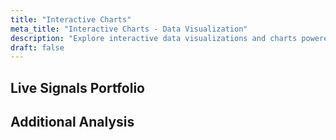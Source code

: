 ```yaml
---
title: "Interactive Charts"
meta_title: "Interactive Charts - Data Visualization"
description: "Explore interactive data visualizations and charts powered by Plotly.js"
draft: false
---
```



<div class="grid grid-cols-1 gap-6 lg:grid-cols-2">

<ChartDisplay
  client:only="react"
  title="Bitcoin Portfolio Value Comparison"
  category="Bitcoin Performance"
  description="Multi-strategy Bitcoin trading vs buy-and-hold approach from 2014-2025. Active strategy: $1,000 → $113,312 (11,231% return)."
  chartType="portfolio-value-comparison"
/>

<ChartDisplay
  client:only="react"
  title="Bitcoin Returns Comparison"
  category="Bitcoin Performance"
  description="Daily returns comparison: multi-strategy Bitcoin trading vs passive buy-and-hold showing day-to-day percentage changes over 3,960 days of market data."
  chartType="returns-comparison"
/>

<ChartDisplay
  client:only="react"
  title="Bitcoin Portfolio Drawdown Analysis"
  category="Bitcoin Risk Analysis"
  description="Bitcoin portfolio risk analysis showing drawdown periods. Maximum drawdown: 53.23% with 839-day recovery duration."
  chartType="portfolio-drawdowns"
/>

</div>

## Live Signals Portfolio

<div class="grid grid-cols-1 gap-6 lg:grid-cols-2">

<ChartDisplay
  client:only="react"
  title="Live Signals Equity Curve"
  category="Live Trading Performance"
  description="Comprehensive live trading analysis showing equity curve, MFE (Maximum Favorable Excursion), and MAE (Maximum Adverse Excursion). Real-time performance from April to August 2025 with risk management insights."
  chartType="live-signals-equity-curve"
/>

<ChartDisplay
  client:only="react"
  title="Live Signals Drawdown Analysis"
  category="Live Trading Risk"
  description="Live portfolio drawdown periods showing risk management during real trading. Peak drawdown of $69.23 with successful recovery to profitability."
  chartType="live-signals-drawdowns"
/>

</div>

<div class="grid grid-cols-1 gap-6 lg:grid-cols-2">

<ChartDisplay
  client:only="react"
  title="Live Signals Weekly Candlestick Chart"
  category="Live Trading Technical Analysis"
  description="Weekly OHLC candlestick view of live signals equity performance. Aggregates daily equity data into weekly candles for technical analysis."
  chartType="live-signals-weekly-candlestick"
/>

<ChartDisplay
  client:only="react"
  title="Trade PnL Waterfall Chart"
  category="Live Trading Individual Trades"
  description="Waterfall chart showing individual trade profits and losses from closed positions, sorted from highest to lowest PnL. Visualizes contribution of each trade to overall portfolio performance."
  chartType="trade-pnl-waterfall"
/>

<ChartDisplay
  client:only="react"
  title="Position Cumulative PnL Time Series"
  category="Live Trading Positions"
  description="Multi-line time series showing cumulative PnL for each position, indexed to $0 at entry date. Shows closed positions data when no open positions are available (38 completed trades)."
  chartType="open-positions-pnl-timeseries"
  positionType="auto"
/>

<ChartDisplay
  client:only="react"
  title="Position Cumulative PnL Time Series (Weekly)"
  category="Live Trading Positions"
  description="Weekly aggregated view of position PnL showing end-of-week cumulative values for each ticker. Shows closed positions data when no open positions are available, providing cleaner visualization of longer-term trends."
  chartType="open-positions-pnl-timeseries"
  timeframe="weekly"
  positionType="auto"
/>

<ChartDisplay
  client:only="react"
  title="Open Position PnL Time Series (Indexed)"
  category="Live Trading Positions"
  description="Indexed view of position PnL showing cumulative values by position bar rather than date. Shows closed positions data when no open positions are available (38 completed trades), with each bar representing sequential position progression from entry onwards."
  chartType="open-positions-pnl-timeseries"
  timeframe="daily"
  indexed={true}
  positionType="open"
/>

<ChartDisplay
  client:only="react"
  title="Closed Position PnL Time Series (Indexed)"
  category="Live Trading Positions"
  description="Indexed view of position PnL showing cumulative values by position bar rather than date. Shows closed positions data when no open positions are available (38 completed trades), with each bar representing sequential position progression from entry onwards."
  chartType="closed-positions-pnl-timeseries"
  timeframe="daily"
  indexed={true}
  positionType="closed"
/>

</div>

## Additional Analysis

<div class="grid grid-cols-1 gap-6">

<ChartDisplay
  client:only="react"
  title="Apple Stock Reference"
  category="Reference Data"
  description="Interactive chart showing Apple stock high and low prices from July to December 2016. Data sourced from Plotly's public dataset."
  chartType="apple-stock"
/>

</div>
